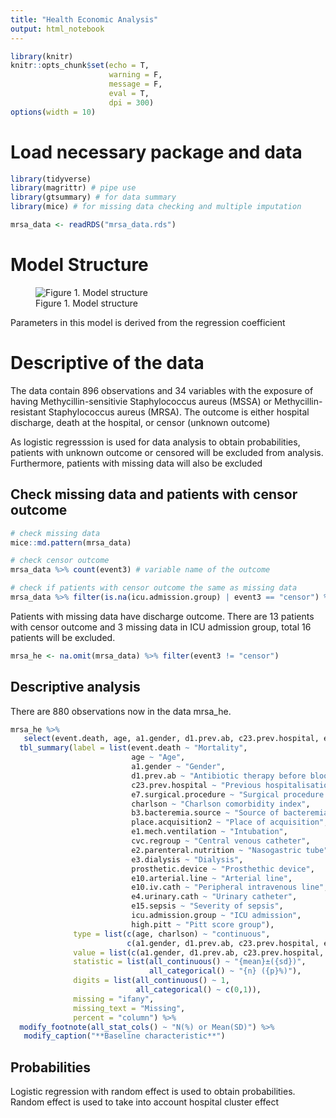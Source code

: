 ```yaml
---
title: "Health Economic Analysis"
output: html_notebook
---
```


```r
library(knitr)
knitr::opts_chunk$set(echo = T,
                      warning = F,
                      message = F,
                      eval = T,
                      dpi = 300)
options(width = 10)
```

# Load necessary package and data

```r
library(tidyverse) 
library(magrittr) # pipe use
library(gtsummary) # for data summary
library(mice) # for missing data checking and multiple imputation

mrsa_data <- readRDS("mrsa_data.rds")
```

# Model Structure

![Figure 1. Model structure](/Users/zmudia/Documents/R Data Analysis/MRSA Latin America/Model Structure.jpg)

Parameters in this model is derived from the regression coefficient

# Descriptive of the data
The data contain 896 observations and 34 variables with the exposure of having Methycillin-sensitivie Staphylococcus aureus (MSSA) or Methycillin-resistant Staphylococcus aureus (MRSA). The outcome is either hospital discharge, death at the hospital, or censor (unknown outcome)

As logistic regresssion is used for data analysis to obtain probabilities, patients with unknown outcome or censored will be excluded from analysis. Furthermore, patients with missing data will also be excluded

## Check missing data and patients with censor outcome

```r
# check missing data
mice::md.pattern(mrsa_data)

# check censor outcome
mrsa_data %>% count(event3) # variable name of the outcome

# check if patients with censor outcome the same as missing data
mrsa_data %>% filter(is.na(icu.admission.group) | event3 == "censor") %>% count(id, event3, icu.admission.group)
```

Patients with missing data have discharge outcome. There are 13 patients with censor outcome and 3 missing data in ICU admission group, total 16 patients will be excluded. 

```r
mrsa_he <- na.omit(mrsa_data) %>% filter(event3 != "censor")

```

## Descriptive analysis
There are 880 observations now in the data mrsa_he. 

```r
mrsa_he %>% 
   select(event.death, age, a1.gender, d1.prev.ab, c23.prev.hospital, e7.surgical.procedure, charlson, b3.bacteremia.source, place.acquisition2, e1.mech.ventilation, cvc.regroup, e2.parenteral.nutrition, e3.dialysis, prosthetic.device, e10.arterial.line, e10.iv.cath, e4.urinary.cath, e15.sepsis, icu.admission.group, high.pitt) %>%
  tbl_summary(label = list(event.death ~ "Mortality", 
                           age ~ "Age",
                           a1.gender ~ "Gender",
                           d1.prev.ab ~ "Antibiotic therapy before blood sampling",
                           c23.prev.hospital ~ "Previous hospitalisation",
                           e7.surgical.procedure ~ "Surgical procedure before blood sampling",
                           charlson ~ "Charlson comorbidity index",
                           b3.bacteremia.source ~ "Source of bacteremia",
                           place.acquisition2 ~ "Place of acquisition",
                           e1.mech.ventilation ~ "Intubation",
                           cvc.regroup ~ "Central venous catheter",
                           e2.parenteral.nutrition ~ "Nasogastric tube",
                           e3.dialysis ~ "Dialysis",
                           prosthetic.device ~ "Prosthethic device",
                           e10.arterial.line ~ "Arterial line",
                           e10.iv.cath ~ "Peripheral intravenous line",
                           e4.urinary.cath ~ "Urinary catheter",
                           e15.sepsis ~ "Severity of sepsis",
                           icu.admission.group ~ "ICU admission",
                           high.pitt ~ "Pitt score group"),
              type = list(c(age, charlson) ~ "continuous",
                          c(a1.gender, d1.prev.ab, c23.prev.hospital, e7.surgical.procedure, b3.bacteremia.source, place.acquisition2, e1.mech.ventilation, cvc.regroup, e2.parenteral.nutrition, e3.dialysis, prosthetic.device, e10.arterial.line, e10.iv.cath, e4.urinary.cath, e15.sepsis, icu.admission.group, high.pitt) ~ "categorical"),
              value = list(c(a1.gender, d1.prev.ab, c23.prev.hospital, e7.surgical.procedure, b3.bacteremia.source, place.acquisition2, e1.mech.ventilation, cvc.regroup, e2.parenteral.nutrition, e3.dialysis, prosthetic.device, e10.arterial.line, e10.iv.cath, e4.urinary.cath, icu.admission.group, e15.sepsis, high.pitt) ~ "level to show"),
              statistic = list(all_continuous() ~ "{mean}±({sd})",
                               all_categorical() ~ "{n} ({p}%)"),
              digits = list(all_continuous() ~ 1,
                            all_categorical() ~ c(0,1)),
              missing = "ifany",
              missing_text = "Missing",
              percent = "column") %>%
  modify_footnote(all_stat_cols() ~ "N(%) or Mean(SD)") %>%
   modify_caption("**Baseline characteristic**")
```

## Probabilities
Logistic regression with random effect is used to obtain probabilities. Random effect is used to take into account hospital cluster effect

```r


```
